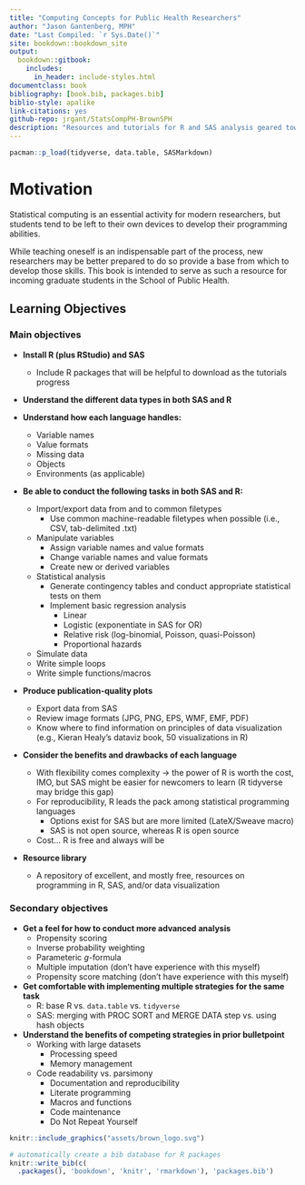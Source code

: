 ```yaml
---
title: "Computing Concepts for Public Health Researchers"
author: "Jason Gantenberg, MPH"
date: "Last Compiled: `r Sys.Date()`"
site: bookdown::bookdown_site
output:
  bookdown::gitbook:
    includes:
      in_header: include-styles.html
documentclass: book
bibliography: [book.bib, packages.bib]
biblio-style: apalike
link-citations: yes
github-repo: jrgant/StatsCompPH-BrownSPH
description: "Resources and tutorials for R and SAS analysis geared toward public health students."
---
```


```r
pacman::p_load(tidyverse, data.table, SASMarkdown)
```

# Motivation

Statistical computing is an essential activity for modern researchers, but students tend to be left to their own devices to develop their programming abilities.

While teaching oneself is an indispensable part of the process, new researchers may be better prepared to do so provide a base from which to develop those skills. This book is intended to serve as such a resource for incoming graduate students in the School of Public Health.  

## Learning Objectives

### Main objectives

- **Install R (plus RStudio) and SAS**
    - Include R packages that will be helpful to download as the tutorials progress

- **Understand the different data types in both SAS and R**

- **Understand how each language handles:**
    - Variable names
    - Value formats
    - Missing data
    - Objects
    - Environments (as applicable)

- **Be able to conduct the following tasks in both SAS and R:**
    - Import/export data from and to common filetypes
        - Use common machine-readable filetypes when possible (i.e., CSV, tab-delimited .txt)
    - Manipulate variables
        - Assign variable names and value formats
        - Change variable names and value formats
        - Create new or derived variables
    - Statistical analysis
        - Generate contingency tables and conduct appropriate statistical tests on them
        - Implement basic regression analysis
            - Linear
            - Logistic (exponentiate in SAS for OR)
            - Relative risk (log-binomial, Poisson, quasi-Poisson)
            - Proportional hazards
    - Simulate data
    - Write simple loops
    - Write simple functions/macros

- **Produce publication-quality plots**
    - Export data from SAS
    - Review image formats (JPG, PNG, EPS, WMF, EMF, PDF)
    - Know where to find information on principles of data visualization (e.g., Kieran Healy's dataviz book, 50 visualizations in R)

- **Consider the benefits and drawbacks of each language**
    - With flexibility comes complexity → the power of R is worth the cost, IMO, but SAS might be easier for newcomers to learn (R tidyverse may bridge this gap)
    - For reproducibility, R leads the pack among statistical programming languages
        - Options exist for SAS but are more limited (LateX/Sweave macro)
        - SAS is not open source, whereas R is open source
    - Cost... R is free and always will be

- **Resource library**
    - A repository of excellent, and mostly free, resources on programming in R, SAS, and/or data visualization

### Secondary objectives

- **Get a feel for how to conduct more advanced analysis**
    - Propensity scoring
    - Inverse probability weighting
    - Parameteric *g*-formula
    - Multiple imputation (don't have experience with this myself)
    - Propensity score matching (don't have experience with this myself)

- **Get comfortable with implementing multiple strategies for the same task**
    - R: base R vs. `data.table` vs. `tidyverse`
    - SAS: merging with PROC SORT and MERGE DATA step vs. using hash objects

- **Understand the benefits of competing strategies in prior bulletpoint**
    - Working with large datasets
        - Processing speed
        - Memory management
    - Code readability vs. parsimony
        - Documentation and reproducibility
        - Literate programming
        - Macros and functions
        - Code maintenance
        - Do Not Repeat Yourself

```r
knitr::include_graphics("assets/brown_logo.svg")
```

```r
# automatically create a bib database for R packages
knitr::write_bib(c(
  .packages(), 'bookdown', 'knitr', 'rmarkdown'), 'packages.bib')
```
